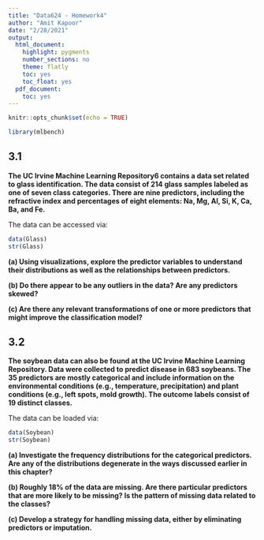 ```yaml
---
title: "Data624 - Homework4"
author: "Amit Kapoor"
date: "2/28/2021"
output:
  html_document:
    highlight: pygments
    number_sections: no
    theme: flatly
    toc: yes
    toc_float: yes
  pdf_document:
    toc: yes
---
```


```r
knitr::opts_chunk$set(echo = TRUE)
```


```r
library(mlbench)
```

## 3.1
**The UC Irvine Machine Learning Repository6 contains a data set related to glass identification. The data consist of 214 glass samples labeled as one of seven class categories. There are nine predictors, including the refractive index and percentages of eight elements: Na, Mg, Al, Si, K, Ca, Ba, and Fe.**

The data can be accessed via:

```r
data(Glass)
str(Glass)
```



**(a) Using visualizations, explore the predictor variables to understand their distributions as well as the relationships between predictors.**


**(b) Do there appear to be any outliers in the data? Are any predictors skewed?**


**(c) Are there any relevant transformations of one or more predictors that might improve the classification model?**




## 3.2
**The soybean data can also be found at the UC Irvine Machine Learning Repository. Data were collected to predict disease in 683 soybeans. The 35 predictors are mostly categorical and include information on the environmental conditions (e.g., temperature, precipitation) and plant conditions (e.g., left spots, mold growth). The outcome labels consist of 19 distinct classes.**

The data can be loaded via:

```r
data(Soybean)
str(Soybean)
```


**(a) Investigate the frequency distributions for the categorical predictors. Are any of the distributions degenerate in the ways discussed earlier in this chapter?**


**(b) Roughly 18% of the data are missing. Are there particular predictors that are more likely to be missing? Is the pattern of missing data related to the classes?**


**(c) Develop a strategy for handling missing data, either by eliminating predictors or imputation.**





